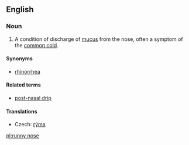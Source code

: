 ==English==

===Noun===
{{en-noun}}
{{wikipedia|rhinorrhea}}

# A condition of discharge of [[mucus]] from the nose, often a symptom of the [[common cold]].

====Synonyms====
* [[rhinorrhea]]

====Related terms====
* [[post-nasal drip]]

====Translations====
{{trans-top|condition of discharge of mucus from the nose}}
*Czech: [[rýma]] {{f}}
{{trans-mid}}
{{trans-bottom}}

[[pl:runny nose]]